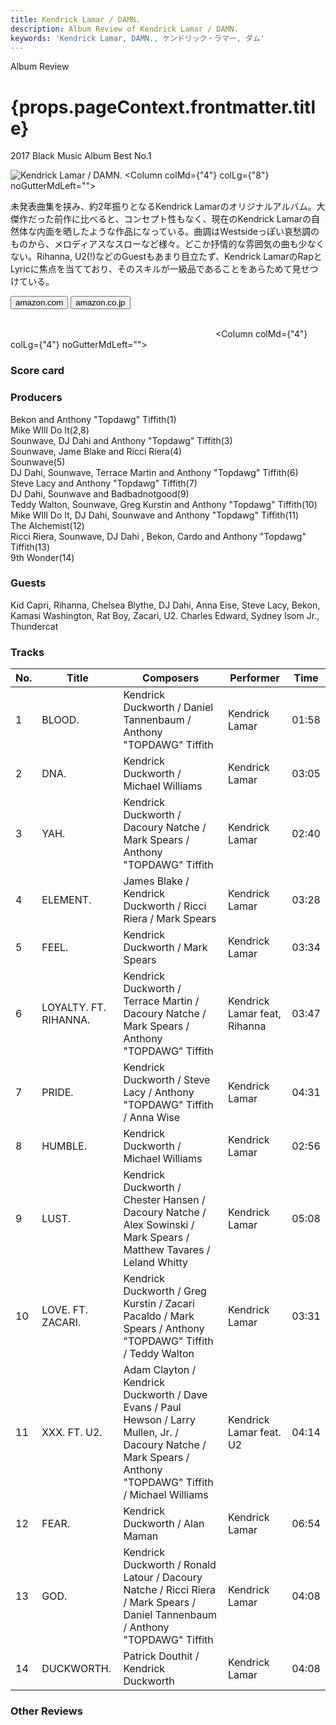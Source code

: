 ```yaml
---
title: Kendrick Lamar / DAMN.
description: Album Review of Kendrick Lamar / DAMN.
keywords: 'Kendrick Lamar, DAMN., ケンドリック・ラマー, ダム'
---
```





<p className="largeP">Album Review</p>
<h1 className="h1--no--margin">{props.pageContext.frontmatter.title}</h1>
<p className="largeP"><Link to="/best50/2017/">2017 Black Music Album Best No.1</Link></p>

<Row  className="image-card-group">
	<Column colMd={"3"} colLg={"4"} noGutterMdLeft="">
       <ImageCard>

![Kendrick Lamar / DAMN.](../../images/cd/kendricklamar5L.jpg) 
</ImageCard>
	</Column>
	<Column colMd={"4"} colLg={"8"} noGutterMdLeft="">
	<p>
	未発表曲集を挟み、約2年振りとなるKendrick Lamarのオリジナルアルバム。大傑作だった前作に比べると、コンセプト性もなく、現在のKendrick Lamarの自然体な内面を晒したような作品になっている。曲調はWestsideっぽい哀愁調のものから、メロディアスなスローなど様々。どこか抒情的な雰囲気の曲も少なくない。Rihanna, U2(!)などのGuestもあまり目立たず、Kendrick LamarのRapとLyricに焦点を当てており、そのスキルが一級品であることをあらためて見せつけている。
	</p>
	<div>
	  <Button className="button-right-mergin"  href="https://amzn.to/2C1mSwl" kind="primary" size="small" renderIcon={ArrowUpRight24}>
      amazon.com
    </Button>
    <Button className="button-right-mergin"  href="https://amzn.to/32hmDaU" kind="secondary" size="small" renderIcon={ArrowUpRight24}>
      amazon.co.jp
    </Button>
	</div>
	<a href="https://geo.music.apple.com/jp/album/damn/1440881047?mt=1&app=music&ls=1&at=11lcug" style="display:inline-block;overflow:hidden;background:url(https://linkmaker.itunes.apple.com/ja-jp/lockup.svg?releaseDate=2017-04-14&kind=album&bubble=apple_music&style=mono-black) no-repeat;width:180px;height:45px;"></a>
	<a href="https://geo.music.apple.com/jp/album/damn/1440881047?app=itunes&at=11lcug" style="display:inline-block;overflow:hidden;background:url(https://linkmaker.itunes.apple.com/ja-jp/badge-lrg.svg?releaseDate=2017-04-14T00:00:00Z&kind=album&bubble=itunes_music) no-repeat;width:140px;height:45px;"></a>
	</Column>
</Row>
<Row >
	<Column colMd={"4"} colLg={"4"} noGutterMdLeft="">
<div>
    <h3>Score card</h3>
	<SliderJS1 value="1" />
    <SliderJS2 value="2" />
	<SliderJS3 value="2" />
    <SliderJS4 value="9" />
</div>
</Column>
<Column colMd={"8"} colLg={"8"} noGutterMdLeft="">
<div>
<h3>Producers</h3>
<p>
Bekon and Anthony "Topdawg" Tiffith(1)
<br/>Mike WIll Do It(2,8)
<br/>Sounwave, DJ Dahi and Anthony "Topdawg" Tiffith(3)
<br/>Sounwave, Jame Blake and Ricci Riera(4)
<br/>Sounwave(5)
<br/>DJ Dahi, Sounwave, Terrace Martin and Anthony "Topdawg" Tiffith(6)
<br/>Steve Lacy and Anthony "Topdawg" Tiffith(7)
<br/>DJ Dahi, Sounwave and Badbadnotgood(9)
<br/>Teddy Walton, Sounwave, Greg Kurstin and Anthony "Topdawg" Tiffith(10)
<br/>Mike WIll Do It, DJ Dahi, Sounwave and Anthony "Topdawg" Tiffith(11)
<br/>The Alchemist(12)
<br/>Ricci Riera, Sounwave, DJ Dahi , Bekon, Cardo and Anthony "Topdawg" Tiffith(13)
<br/>9th Wonder(14)
</p>
<h3>Guests</h3>
<p>
Kid Capri, Rihanna, Chelsea Blythe, DJ Dahi, Anna Eise, Steve Lacy, Bekon, Kamasi Washington, Rat Boy, Zacari, U2. Charles Edward, Sydney Isom Jr., Thundercat
</p>
</div>
</Column>
</Row>

<h3>Tracks</h3>

| No. |	 Title                |	 Composers                                                                                                                                                     |	 Performer                |	 Time |
| --- |	--------------------- | -------------------------------------------------------------------------------------------------------------------------------------------------------------- | ---------------------------- | ----- |
| 1	  |	BLOOD.                | Kendrick Duckworth / Daniel Tannenbaum / Anthony "TOPDAWG" Tiffith                                                                                             | Kendrick Lamar               |	01:58 |
| 2	  |	DNA.                  | Kendrick Duckworth / Michael Williams                                                                                                                          | Kendrick Lamar               |	03:05 |
| 3	  |	YAH.                  | Kendrick Duckworth / Dacoury Natche / Mark Spears / Anthony "TOPDAWG" Tiffith                                                                                  | Kendrick Lamar               |	02:40 |
| 4	  |	ELEMENT.              | James Blake / Kendrick Duckworth / Ricci Riera / Mark Spears                                                                                                   | Kendrick Lamar               |	03:28 |
| 5	  |	FEEL.                 | Kendrick Duckworth / Mark Spears                                                                                                                               | Kendrick Lamar               |	03:34 |
| 6	  |	LOYALTY. FT. RIHANNA. | Kendrick Duckworth / Terrace Martin / Dacoury Natche / Mark Spears / Anthony "TOPDAWG" Tiffith                                                                 | Kendrick Lamar feat, Rihanna |	03:47 |
| 7	  |	PRIDE.                | Kendrick Duckworth / Steve Lacy / Anthony "TOPDAWG" Tiffith / Anna Wise                                                                                        | Kendrick Lamar               |	04:31 |
| 8	  |	HUMBLE.               | Kendrick Duckworth / Michael Williams                                                                                                                          | Kendrick Lamar               |	02:56 |
| 9	  |	LUST.                 | Kendrick Duckworth / Chester Hansen / Dacoury Natche / Alex Sowinski / Mark Spears / Matthew Tavares / Leland Whitty                                           | Kendrick Lamar               |	05:08 |
| 10  |	LOVE. FT. ZACARI.     | Kendrick Duckworth / Greg Kurstin / Zacari Pacaldo / Mark Spears / Anthony "TOPDAWG" Tiffith / Teddy Walton                                                    | Kendrick Lamar               |	03:31 |
| 11  |	XXX. FT. U2.          | Adam Clayton / Kendrick Duckworth / Dave Evans / Paul Hewson / Larry Mullen, Jr. / Dacoury Natche / Mark Spears / Anthony "TOPDAWG" Tiffith / Michael Williams | Kendrick Lamar feat. U2      |	04:14 |
| 12  |	FEAR.                 | Kendrick Duckworth / Alan Maman                                                                                                                                | Kendrick Lamar               |	06:54 |
| 13  |	GOD.                  | Kendrick Duckworth / Ronald Latour / Dacoury Natche / Ricci Riera / Mark Spears / Daniel Tannenbaum / Anthony "TOPDAWG" Tiffith                                | Kendrick Lamar               |	04:08 |
| 14  |	DUCKWORTH.            | Patrick Douthit / Kendrick Duckworth                                                                                                                           | Kendrick Lamar               |	04:08 |

<h3>Other Reviews</h3>

<Row>
<Column colMd={3} colLg={3} noGutterMdLeft>
<Review1 />
</Column>
</Row>

<Row>
<Column colMd={3} colLg={3} noGutterMdLeft>
<Review2 />
</Column>
</Row>